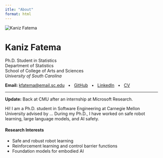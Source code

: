 ```yaml
---
itle: "About"
format: html
---
```


<div class="container">
<div class="row align-items-start mb-4">
<div class="col-md-3 text-center">
<!-- Profile photo -->
<img src="images/kaniz_profile.jpg" alt="Kaniz Fatema" class="profile-photo img-fluid">
</div>

<div class="col-md-9">
<h1><strong>Kaniz</strong> Fatema</h1>

<p class="lead">
Ph.D. Student in Statistics<br>
Department of Statistics <br> 
School of College of Arts and Sciences<br>
<em>University of South Carolina</em>
</p>

<p>
  <strong>Email:</strong>
  <a href="mailto:kfatema@email.sc.edu">kfatema@email.sc.edu</a>
  &nbsp; • &nbsp;
  <a href="https://github.com/Kaniz461/kfatemaa" target="_blank">GitHub</a>
  &nbsp; • &nbsp;
  <a href="https://www.linkedin.com/in/kaniz-fatema-229186228/" target="_blank">LinkedIn</a>
  &nbsp; • &nbsp;
  <a href="files/kaniz_resume.pdf" target="_blank">CV</a>
</p>
</div>
</div>

<hr>

<div class="row">
<div class="col-12">
<p><strong>Update:</strong> Back at CMU after an internship at Microsoft Research.</p>

<p>
Hi! I am a Ph.D. student in Software Engineering at Carnegie Mellon University advised by ...
During my Ph.D., I have worked on safe robot learning, large language models, and AI safety.
</p>

<h4>Research Interests</h4>
<ul>
<li>Safe and robust robot learning</li>
<li>Reinforcement learning and control barrier functions</li>
<li>Foundation models for embodied AI</li>
</ul>
</div>
</div>
</div>

